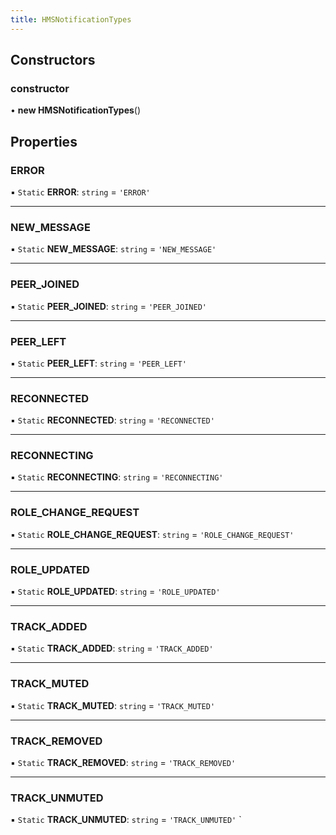 ```yaml
---
title: HMSNotificationTypes
---
```


## Constructors

### constructor

• **new HMSNotificationTypes**()

## Properties

### ERROR

▪ `Static` **ERROR**: `string` = `'ERROR'`

---

### NEW_MESSAGE

▪ `Static` **NEW_MESSAGE**: `string` = `'NEW_MESSAGE'`

---

### PEER_JOINED

▪ `Static` **PEER_JOINED**: `string` = `'PEER_JOINED'`

---

### PEER_LEFT

▪ `Static` **PEER_LEFT**: `string` = `'PEER_LEFT'`

---

### RECONNECTED

▪ `Static` **RECONNECTED**: `string` = `'RECONNECTED'`

---

### RECONNECTING

▪ `Static` **RECONNECTING**: `string` = `'RECONNECTING'`

---

### ROLE_CHANGE_REQUEST

▪ `Static` **ROLE_CHANGE_REQUEST**: `string` = `'ROLE_CHANGE_REQUEST'`

---

### ROLE_UPDATED

▪ `Static` **ROLE_UPDATED**: `string` = `'ROLE_UPDATED'`

---

### TRACK_ADDED

▪ `Static` **TRACK_ADDED**: `string` = `'TRACK_ADDED'`

---

### TRACK_MUTED

▪ `Static` **TRACK_MUTED**: `string` = `'TRACK_MUTED'`

---

### TRACK_REMOVED

▪ `Static` **TRACK_REMOVED**: `string` = `'TRACK_REMOVED'`

---

### TRACK_UNMUTED

▪ `Static` **TRACK_UNMUTED**: `string` = `'TRACK_UNMUTED'`
`
